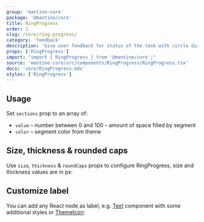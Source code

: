 ```yaml
---
group: 'mantine-core'
package: '@mantine/core'
title: RingProgress
order: 1
slug: /core/ring-progress/
category: 'feedback'
description: 'Give user feedback for status of the task with circle diagram'
props: ['RingProgress']
import: "import { RingProgress } from '@mantine/core';"
source: 'mantine-core/src/components/RingProgress/RingProgress.tsx'
docs: 'core/RingProgress.mdx'
styles: ['RingProgress']
---
```



## Usage

Set `sections` prop to an array of:

- `value` – number between 0 and 100 – amount of space filled by segment
- `color` – segment color from theme

<Demo data={RingProgressDemos.usage} />

## Size, thickness & rounded caps

Use `size`, `thickness` & `roundCaps` props to configure RingProgress, size and thickness values are in px:

<Demo data={RingProgressDemos.configurator} />

## Customize label

You can add any React node as label, e.g. [Text](/core/text/) component with some additional styles
or [ThemeIcon](/core/theme-icon/):

<Demo data={RingProgressDemos.label} />
